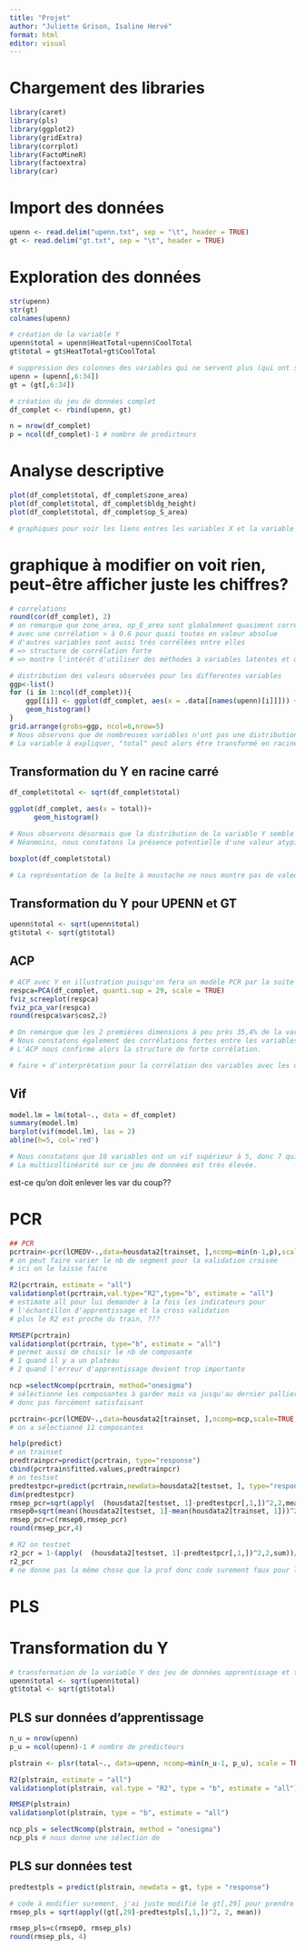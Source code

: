 ```yaml
---
title: "Projet"
author: "Juliette Grison, Isaline Hervé"
format: html
editor: visual
---
```


# Chargement des libraries

```r
library(caret)
library(pls)
library(ggplot2)
library(gridExtra)
library(corrplot)
library(FactoMineR)
library(factoextra)
library(car)
```

# Import des données

```r
upenn <- read.delim("upenn.txt", sep = "\t", header = TRUE)
gt <- read.delim("gt.txt", sep = "\t", header = TRUE)
```

# Exploration des données

```r
str(upenn)
str(gt)
colnames(upenn)
```

```r
# création de la variable Y
upenn$total = upenn$HeatTotal+upenn$CoolTotal
gt$total = gt$HeatTotal+gt$CoolTotal
```

```r
# suppression des colonnes des variables qui ne servent plus (qui ont servis pour le Y, et ID)
upenn = (upenn[,6:34])
gt = (gt[,6:34])
```

```r
# création du jeu de données complet
df_complet <- rbind(upenn, gt)
```

```r
n = nrow(df_complet)
p = ncol(df_complet)-1 # nombre de predicteurs
```

# Analyse descriptive

```r
plot(df_complet$total, df_complet$zone_area)
plot(df_complet$total, df_complet$bldg_height)
plot(df_complet$total, df_complet$op_S_area)

# graphiques pour voir les liens entres les variables X et la variable Y, afin de voir si le modèle convient bien à l'ensemble des données et s'il n'y a pas de problèmes de structure
```

# graphique à modifier on voit rien, peut-être afficher juste les chiffres?
```r
# correlations
round(cor(df_complet), 2)
# on remarque que zone_area, op_E_area sont globalement quasiment corrélées avec toutes les variables
# avec une corrélation > à 0.6 pour quasi toutes en valeur absolue
# d'autres variables sont aussi très corrélées entre elles
# => structure de corrélation forte 
# => montre l'intérêt d'utiliser des méthodes à variables latentes et de ne pas se limiter à la régression multiple
```

```r
# distribution des valeurs observées pour les differentes variables 
ggp<-list()
for (i in 1:ncol(df_complet)){
    ggp[[i]] <- ggplot(df_complet, aes(x = .data[[names(upenn)[i]]])) +
    geom_histogram()
}
grid.arrange(grobs=ggp, ncol=6,nrow=5) 
# Nous observons que de nombreuses variables n'ont pas une distribution qui paraît normale
# La variable à expliquer, "total" peut alors être transformé en racine carré afin de voir si cela améliore la distribution de ces erreurs
```

## Transformation du Y en racine carré

```r
df_complet$total <- sqrt(df_complet$total)

ggplot(df_complet, aes(x = total))+
      geom_histogram()

# Nous observons désormais que la distribution de la variable Y semble davantage normale une fois mise en racine carré. Ainsi, nous conserverons cette forme pour la suite de l'analyse.
# Néanmoins, nous constatons la présence potentielle d'une valeur atypique.
```

```r
boxplot(df_complet$total)

# La représentation de la boîte à moustache ne nous montre pas de valeurs potentiellement atypiques. Alors, nous conserverons toutes les observations pour la suite de l'analyse.
```

## Transformation du Y pour UPENN et GT

```r
upenn$total <- sqrt(upenn$total)
gt$total <- sqrt(gt$total)
```

## ACP

```r
# ACP avec Y en illustration puisqu'on fera un modèle PCR par la suite
respca=PCA(df_complet, quanti.sup = 29, scale = TRUE)
fviz_screeplot(respca)
fviz_pca_var(respca)
round(respca$var$cos2,2)

# On remarque que les 2 premières dimensions à peu près 35,4% de la variance, ce qui n'est pas très élevé
# Nous constatons également des corrélations fortes entre les variables "area" et entre les variables"week" notamment 
# L'ACP nous confirme alors la structure de forte corrélation.

# faire + d'interprétation pour la corrélation des variables avec les dimensiosn par rapport aux flèches

```

## Vif

```r
model.lm = lm(total~., data = df_complet)
summary(model.lm)
barplot(vif(model.lm), las = 2)
abline(h=5, col='red')

# Nous constatons que 10 variables ont un vif supérieur à 5, donc 7 qui ont un vif supérieur à 10
# La multicollinéarité sur ce jeu de données est très élevée.
```

est-ce qu'on doit enlever les var du coup??

# PCR

```r
## PCR
pcrtrain<-pcr(lCMEDV~.,data=housdata2[trainset, ],ncomp=min(n-1,p),scale=TRUE, validation = "CV")    
# on peut faire varier le nb de segment pour la validation croisée
# ici on le laisse faire

R2(pcrtrain, estimate = "all")
validationplot(pcrtrain,val.type="R2",type="b", estimate = "all")
# estimate all pour lui demander à la fois les indicateurs pour
# l'échantillon d'apprentissage et la cross validation
# plus le R2 est proche du train, ???

RMSEP(pcrtrain)
validationplot(pcrtrain, type="b", estimate = "all")
# permet aussi de choisir le nb de composante
# 1 quand il y a un plateau
# 2 quand l'erreur d'apprentissage devient trop importante

ncp =selectNcomp(pcrtrain, method="onesigma")
# sélectionne les composantes à garder mais va jusqu'au dernier pallier
# donc pas forcément satisfaisant

pcrtrain<-pcr(lCMEDV~.,data=housdata2[trainset, ],ncomp=ncp,scale=TRUE, validation = "CV")    
# on a sélectionné 11 composantes

help(predict)
# on trainset
predtrainpcr=predict(pcrtrain, type="response")
cbind(pcrtrain$fitted.values,predtrainpcr)
# on testset
predtestpcr=predict(pcrtrain,newdata=housdata2[testset, ], type="response")
dim(predtestpcr)
rmsep_pcr=sqrt(apply(  (housdata2[testset, 1]-predtestpcr[,1,])^2,2,mean))
rmsep0=sqrt(mean((housdata2[testset, 1]-mean(housdata2[trainset, 1]))^2))
rmsep_pcr=c(rmsep0,rmsep_pcr)
round(rmsep_pcr,4)

# R2 on testset
r2_pcr = 1-(apply(  (housdata2[testset, 1]-predtestpcr[,1,])^2,2,sum))/sum(housdata2[testset, 1]-mean(housdata2[testset, 1])^2)
r2_pcr
# ne donne pas la même chose que la prof donc code surement faux pour la formule du R2
```



# PLS

# Transformation du Y 

```r
# transformation de la variable Y des jeu de données apprentissage et test en racine carré
upenn$total <- sqrt(upenn$total)
gt$total <- sqrt(gt$total)
```

## PLS sur données d'apprentissage

```r
n_u = nrow(upenn)
p_u = ncol(upenn)-1 # nombre de predicteurs

plstrain <- plsr(total~., data=upenn, ncomp=min(n_u-1, p_u), scale = TRUE, validation = "CV")    

R2(plstrain, estimate = "all")
validationplot(plstrain, val.type = "R2", type = "b", estimate = "all")

RMSEP(plstrain)
validationplot(plstrain, type = "b", estimate = "all")

ncp_pls = selectNcomp(plstrain, method = "onesigma")
ncp_pls # nous donne une sélection de 
```

## PLS sur données test

```r
predtestpls = predict(plstrain, newdata = gt, type = "response")
```

```r
# code à modifier surement, j'ai juste modifié le gt[,29] pour prendre le Y de gt
rmsep_pls = sqrt(apply((gt[,29]-predtestpls[,1,])^2, 2, mean))

rmsep_pls=c(rmsep0, rmsep_pls)
round(rmsep_pls, 4)
```

